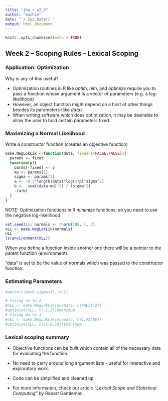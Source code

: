 ```yaml
---
title: "jhu_r_w2_3"
author: "Sashin"
date: "`r Sys.Date()`"
output: html_document
---
```


```r
knitr::opts_chunk$set(echo = TRUE)
```

## Week 2 -- Scoping Rules -- Lexical Scoping
### Application: Optimization
Why is any of this useful?

* Optimization routines in R like *optim*, *nim*, and *optimize* require you to pass a function whose argument is a vector of parameters (e.g. a log-likelihood)
* However, an object function might depend on a host of other things besides its parameters (like *data*)
* When writing software which does optimization, it may be desirable to allow the user to hold certain parameters  fixed.

### Maximizing a Normal Likelihood
Write a *constructor* function (creates an objective function)
```r
make.NegLokLik <-function(data, fixed=c(FALSE,FALSE)){
  params <- fixed
  function(p){
    parms[!fixed] <- p
    mu <- params[1]
    sigma <- params[2]
    a <- -0.5*length(data)*log(2*pi*sigma^2)
    b <- -sum((data-mu)^2) / (sigma^2)
    -(a+b)
  }
}
```
NOTE: Optimization functions in R *minimize* functions, so you need to use the negative log-likelihood

```r
set.seed(1); normals <- rnorm(100, 1, 2)
nLL <- make.NegLokLik(normals)
nLL
ls(environment(nLL))
```
When you define a function inside another one there will be a pointer to the parent function (environment).

"data" is set to be the value of normals which was passed to the constructor function.

### Estimating Parameters
```r
#optim(c(mu=0,sigma=1), nLL)

# Fixing ro to 2
#nLL <- make.NegLokLik(normals, c(FALSE,2))
#optimize(nLL, c(-1,3))$minimum
# Fixing mu to 1
#nLL <- make.NegLokLik(normals, c(1,FALSE))
#optimize(nLL, c(LE-6,10))$minimum
```


### Lexical scoping summary

* Objective functions can be *built* which contain all of the necessary data for evaluating the function.
* No need to carry around long argument lists - useful for interactive and exploratory work.
* Code can be simplified and cleaned up

* For more information, check out article *"Lexical Scope and Statistical Computing"* by Robert Gentlemen

